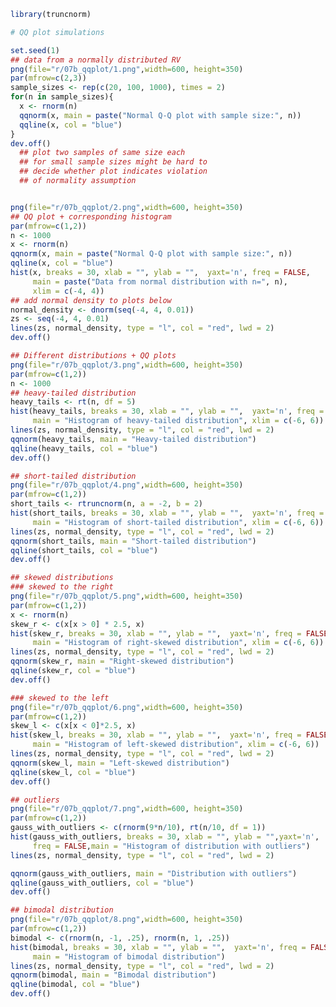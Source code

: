 ```r
library(truncnorm)

# QQ plot simulations

set.seed(1)
## data from a normally distributed RV
png(file="r/07b_qqplot/1.png",width=600, height=350)
par(mfrow=c(2,3))
sample_sizes <- rep(c(20, 100, 1000), times = 2)
for(n in sample_sizes){
  x <- rnorm(n)
  qqnorm(x, main = paste("Normal Q-Q plot with sample size:", n))
  qqline(x, col = "blue")
}
dev.off()
  ## plot two samples of same size each
  ## for small sample sizes might be hard to
  ## decide whether plot indicates violation
  ## of normality assumption


png(file="r/07b_qqplot/2.png",width=600, height=350)
## QQ plot + corresponding histogram
par(mfrow=c(1,2))
n <- 1000
x <- rnorm(n)
qqnorm(x, main = paste("Normal Q-Q plot with sample size:", n))
qqline(x, col = "blue")
hist(x, breaks = 30, xlab = "", ylab = "",  yaxt='n', freq = FALSE,
     main = paste("Data from normal distribution with n=", n),
     xlim = c(-4, 4))
## add normal density to plots below
normal_density <- dnorm(seq(-4, 4, 0.01))
zs <- seq(-4, 4, 0.01)
lines(zs, normal_density, type = "l", col = "red", lwd = 2)
dev.off()

## Different distributions + QQ plots
png(file="r/07b_qqplot/3.png",width=600, height=350)
par(mfrow=c(1,2))
n <- 1000
## heavy-tailed distribution
heavy_tails <- rt(n, df = 5)
hist(heavy_tails, breaks = 30, xlab = "", ylab = "",  yaxt='n', freq = FALSE,
     main = "Histogram of heavy-tailed distribution", xlim = c(-6, 6))
lines(zs, normal_density, type = "l", col = "red", lwd = 2)
qqnorm(heavy_tails, main = "Heavy-tailed distribution")
qqline(heavy_tails, col = "blue")
dev.off()

## short-tailed distribution
png(file="r/07b_qqplot/4.png",width=600, height=350)
par(mfrow=c(1,2))
short_tails <- rtruncnorm(n, a = -2, b = 2)
hist(short_tails, breaks = 30, xlab = "", ylab = "",  yaxt='n', freq = FALSE,
     main = "Histogram of short-tailed distribution", xlim = c(-6, 6))
lines(zs, normal_density, type = "l", col = "red", lwd = 2)
qqnorm(short_tails, main = "Short-tailed distribution")
qqline(short_tails, col = "blue")
dev.off()

## skewed distributions
### skewed to the right
png(file="r/07b_qqplot/5.png",width=600, height=350)
par(mfrow=c(1,2))
x <- rnorm(n)
skew_r <- c(x[x > 0] * 2.5, x)
hist(skew_r, breaks = 30, xlab = "", ylab = "",  yaxt='n', freq = FALSE,
     main = "Histogram of right-skewed distribution", xlim = c(-6, 6))
lines(zs, normal_density, type = "l", col = "red", lwd = 2)
qqnorm(skew_r, main = "Right-skewed distribution")
qqline(skew_r, col = "blue")
dev.off()

### skewed to the left
png(file="r/07b_qqplot/6.png",width=600, height=350)
par(mfrow=c(1,2))
skew_l <- c(x[x < 0]*2.5, x)
hist(skew_l, breaks = 30, xlab = "", ylab = "",  yaxt='n', freq = FALSE,
     main = "Histogram of left-skewed distribution", xlim = c(-6, 6))
lines(zs, normal_density, type = "l", col = "red", lwd = 2)
qqnorm(skew_l, main = "Left-skewed distribution")
qqline(skew_l, col = "blue")
dev.off()

## outliers
png(file="r/07b_qqplot/7.png",width=600, height=350)
par(mfrow=c(1,2))
gauss_with_outliers <- c(rnorm(9*n/10), rt(n/10, df = 1))
hist(gauss_with_outliers, breaks = 30, xlab = "", ylab = "",yaxt='n',
     freq = FALSE,main = "Histogram of distribution with outliers")
lines(zs, normal_density, type = "l", col = "red", lwd = 2)

qqnorm(gauss_with_outliers, main = "Distribution with outliers")
qqline(gauss_with_outliers, col = "blue")
dev.off()

## bimodal distribution
png(file="r/07b_qqplot/8.png",width=600, height=350)
par(mfrow=c(1,2))
bimodal <- c(rnorm(n, -1, .25), rnorm(n, 1, .25))
hist(bimodal, breaks = 30, xlab = "", ylab = "",  yaxt='n', freq = FALSE,
     main = "Histogram of bimodal distribution")
lines(zs, normal_density, type = "l", col = "red", lwd = 2)
qqnorm(bimodal, main = "Bimodal distribution")
qqline(bimodal, col = "blue")
dev.off()
```
